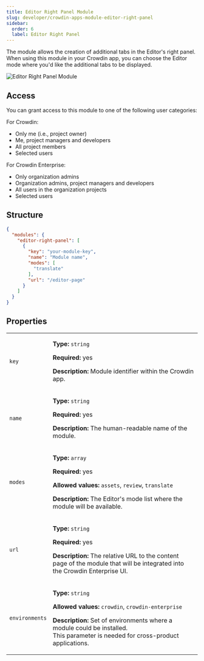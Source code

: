 ```yaml
---
title: Editor Right Panel Module
slug: developer/crowdin-apps-module-editor-right-panel
sidebar:
  order: 6
  label: Editor Right Panel
---
```



The module allows the creation of additional tabs in the Editor's right panel. When using this module in your Crowdin app, you can choose the Editor mode where you'd like the additional tabs to be displayed.

<Image src={editorRP} alt="Editor Right Panel Module" />

## Access

You can grant access to this module to one of the following user categories:

For Crowdin:

* Only me (i.e., project owner)
* Me, project managers and developers
* All project members
* Selected users

For Crowdin Enterprise:

* Only organization admins
* Organization admins, project managers and developers
* All users in the organization projects
* Selected users

## Structure

```json title="manifest.json"
{
  "modules": {
    "editor-right-panel": [
      {
        "key": "your-module-key",
        "name": "Module name",
        "modes": [
          "translate"
        ],
        "url": "/editor-page"
      }
    ]
  }
}
```

## Properties

<table>
  <tbody>
    <tr>
      <td><code>key</code></td>
      <td>
        <p><strong>Type:</strong> <code>string</code></p>
        <p><strong>Required:</strong> yes</p>
        <p><strong>Description:</strong> Module identifier within the Crowdin app.</p>
      </td>
    </tr>
    <tr>
      <td><code>name</code></td>
      <td>
        <p><strong>Type:</strong> <code>string</code></p>
        <p><strong>Required:</strong> yes</p>
        <p><strong>Description:</strong> The human-readable name of the module.</p>
      </td>
    </tr>
    <tr>
      <td><code>modes</code></td>
      <td>
        <p><strong>Type:</strong> <code>array</code></p>
        <p><strong>Required:</strong> yes</p>
        <p><strong>Allowed values:</strong> <code>assets</code>, <code>review</code>, <code>translate</code></p>
        <p><strong>Description:</strong> The Editor's mode list where the module will be available.</p>
      </td>
    </tr>
    <tr>
      <td><code>url</code></td>
      <td>
        <p><strong>Type:</strong> <code>string</code></p>
        <p><strong>Required:</strong> yes</p>
        <p><strong>Description:</strong> The relative URL to the content page of the module that will be integrated into the Crowdin Enterprise UI.</p>
      </td>
    </tr>
    <tr>
      <td><code class="whitespace-nowrap">environments</code></td>
      <td>
        <p><strong>Type:</strong> <code>string</code></p>
        <p><strong>Allowed values:</strong> <code>crowdin</code>, <code>crowdin-enterprise</code></p>
        <p><strong>Description:</strong> Set of environments where a module could be installed.<br/>
        This parameter is needed for cross-product applications.</p>
      </td>
    </tr>
  </tbody>
</table>
